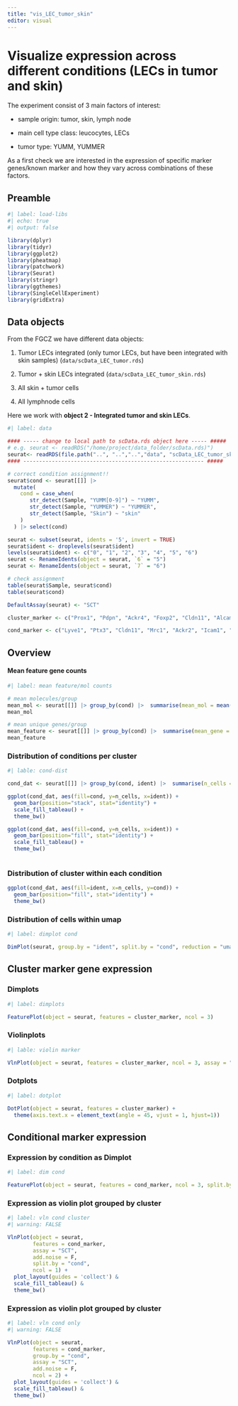 ```yaml
---
title: "vis_LEC_tumor_skin"
editor: visual
---
```


# Visualize expression across different conditions (LECs in tumor and skin)

The experiment consist of 3 main factors of interest:

-   sample origin: tumor, skin, lymph node

-   main cell type class: leucocytes, LECs

-   tumor type: YUMM, YUMMER

As a first check we are interested in the expression of specific marker genes/known marker and how they vary across combinations of these factors.

## Preamble

```r
#| label: load-libs
#| echo: true
#| output: false

library(dplyr)
library(tidyr)
library(ggplot2)
library(pheatmap)
library(patchwork)
library(Seurat)
library(stringr)
library(ggthemes)
library(SingleCellExperiment)
library(gridExtra)
```

## Data objects

From the FGCZ we have different data objects:

1.  Tumor LECs integrated (only tumor LECs, but have been integrated with skin samples) (`data/scData_LEC_tumor.rds`)

2.  Tumor + skin LECs integrated (`data/scData_LEC_tumor_skin.rds`)

3.  All skin + tumor cells

4.  All lymphnode cells

Here we work with **object 2 - Integrated tumor and skin LECs**.

```r
#| label: data

#### ----- change to local path to scData.rds object here ----- #####
# e.g. seurat <- readRDS("/home/project/data_folder/scData.rds)")
seurat<- readRDS(file.path("..", "..","..","data", "scData_LEC_tumor_skin.rds"))
#### --------------------------------------------------------- #####

# correct condition assignment!!
seurat$cond <- seurat[[]] |> 
  mutate(
    cond = case_when(
       str_detect(Sample, "YUMM[0-9]") ~ "YUMM",
       str_detect(Sample, "YUMMER") ~ "YUMMER",
       str_detect(Sample, "Skin") ~ "skin"
    )
  ) |> select(cond)

seurat <- subset(seurat, idents = '5', invert = TRUE)
seurat$ident <- droplevels(seurat$ident)
levels(seurat$ident) <- c("0", "1", "2", "3", "4", "5", "6")
seurat <- RenameIdents(object = seurat, `6` = "5")
seurat <- RenameIdents(object = seurat, `7` = "6")

# check assignment
table(seurat$Sample, seurat$cond)
table(seurat$cond)

DefaultAssay(seurat) <- "SCT"

cluster_marker <- c("Prox1", "Pdpn", "Ackr4", "Foxp2", "Cldn11", "Alcam", "Esam", "Cd24a", "Lyve1", "Ptx3", "Mrc1", "Ackr2", "Ccl21a", "Reln", "Mmrn1", "Mki67", "Aurkb", "Jam2", "Flt1", "Plvap")

cond_marker <- c("Lyve1", "Ptx3", "Cldn11", "Mrc1", "Ackr2", "Icam1", "Vcam1", "Sema3a", "Nectin2", "Cd274", "Cxcl12", "Ccl21a", "Stat1")
```

## Overview

#### Mean feature gene counts

```r
#| label: mean feature/mol counts

# mean molecules/group
mean_mol <- seurat[[]] |> group_by(cond) |>  summarise(mean_mol = mean(nCount_RNA))
mean_mol

# mean unique genes/group
mean_feature <- seurat[[]] |> group_by(cond) |>  summarise(mean_gene = mean(nFeature_RNA))
mean_feature


```

### Distribution of conditions per cluster

```r
#| lable: cond-dist

cond_dat <- seurat[[]] |> group_by(cond, ident) |>  summarise(n_cells = n())

ggplot(cond_dat, aes(fill=cond, y=n_cells, x=ident)) + 
  geom_bar(position="stack", stat="identity") + 
  scale_fill_tableau() + 
  theme_bw()

ggplot(cond_dat, aes(fill=cond, y=n_cells, x=ident)) + 
  geom_bar(position="fill", stat="identity") + 
  scale_fill_tableau() + 
  theme_bw()



```

### Distribution of cluster within each condition

```r
ggplot(cond_dat, aes(fill=ident, x=n_cells, y=cond)) + 
  geom_bar(position="fill", stat="identity") + 
  theme_bw()


```

### Distribution of cells within umap

```r
#| label: dimplot cond

DimPlot(seurat, group.by = "ident", split.by = "cond", reduction = "umap") + ggtitle("")

```

## Cluster marker gene expression

### Dimplots

```r
#| label: dimplots

FeaturePlot(object = seurat, features = cluster_marker, ncol = 3)

```

### Violinplots

```r
#| lable: violin marker

VlnPlot(object = seurat, features = cluster_marker, ncol = 3, assay = "SCT", add.noise = F)
```

### Dotplots

```r
#| label: dotplot

DotPlot(object = seurat, features = cluster_marker) + 
  theme(axis.text.x = element_text(angle = 45, vjust = 1, hjust=1))

```

## Conditional marker expression

### Expression by condition as Dimplot

```r
#| label: dim cond

FeaturePlot(object = seurat, features = cond_marker, ncol = 3, split.by = "cond")

```

### Expression as violin plot grouped by cluster

```r
#| label: vln cond cluster
#| warning: FALSE

VlnPlot(object = seurat, 
        features = cond_marker, 
        assay = "SCT", 
        add.noise = F, 
        split.by = "cond",
        ncol = 1) + 
  plot_layout(guides = 'collect') &
  scale_fill_tableau() &
  theme_bw()

```

### Expression as violin plot grouped by cluster

```r
#| label: vln cond only
#| warning: FALSE

VlnPlot(object = seurat, 
        features = cond_marker,
        group.by = "cond",
        assay = "SCT", 
        add.noise = F,
        ncol = 2) + 
  plot_layout(guides = 'collect') &
  scale_fill_tableau() &
  theme_bw()

```
